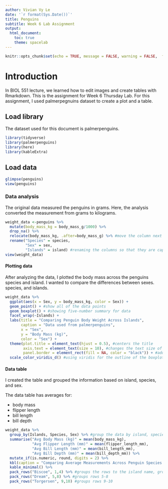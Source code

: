 ```yaml
---
author: Vivian Vy Le
date: '`r format(Sys.Date())`'
title: Penguins
subtitle: Week 6 Lab Assignment
output:
  html_document:
    toc: true
    theme: spacelab
---
```


```r
knitr::opts_chunk$set(echo = TRUE, message = FALSE, warning = FALSE,  fig.path = "../Output/")
```

# Introduction
In BIOL 551 lecture, we learned how to edit images and create tables with Rmarkdown. This is the assignment for Week 6 Thursday Lab. For this assignment, I used palmerpegnuins dataset to create a plot and a table.

## Load library
The dataset used for this document is palmerpenguins.
```r
library(tidyverse)
library(palmerpenguins)
library(here)
library(kableExtra)
```

## Load data
```r
glimpse(penguins)
view(penguins)
```

### Data analysis
The original data measured the penguins in grams. Here, the analysis converted the measurement from grams to kilograms.

```r
weight_data <-penguins %>%
  mutate(body_mass_kg = body_mass_g/1000) %>%
  drop_na() %>%
  relocate(body_mass_kg, .after=body_mass_g) %>% #move the column next to body mass grams
  rename("Species" = species,
         "Sex" = sex,
         "Islands" = island) #renaming the columns so that they are capitalized 
view(weight_data)
```


#### Plotting data
After analyzing the data, I plotted the body mass across the penguins species and island. I wanted to compare the differences between sexes. species, and islands.

```r
weight_data %>%
  ggplot(aes(x = Sex, y = body_mass_kg, color = Sex)) +
  geom_point() + #show all of the data points 
  geom_boxplot() + #showing five-number summary for data
  facet_wrap(~Islands) +
  labs(title = "Comparing Penguin Body Weight Across Islands",
       caption = "Data used from palmerpenguins",
       x = "Sex",
       y = "Body Mass (kg)",
       color = "Sex") +
  theme(plot.title = element_text(hjust = 0.5), #centers the title
        axis.text = element_text(size = 10), #changes the text size of the axes
        panel.border = element_rect(fill = NA, color = "black")) + #adds a black border to the plot
  scale_color_viridis_d() #using viridis for the outline of the boxplot
```


#### Data table
I created the table and grouped the information based on island, species, and sex.

The data table has averages for:

 -  body mass
 - flipper length
 - bill length
 - bill depth  

```r
weight_data %>%
  group_by(Islands, Species, Sex) %>% #group the data by island, species, and sex for the table
  summarise("Avg Body Mass (kg)" = mean(body_mass_kg),
            "Avg Flipper Length (mm)" = mean(flipper_length_mm),
            "Avg Bill Length (mm)" = mean(bill_length_mm),
            "Avg Bill Depth (mm)" = mean(bill_depth_mm)) %>%
  mutate_if(is.numeric, round, digits = 2) %>%
  kbl(caption = "Comparing Average Measurements Across Penguin Species and Islands") %>%
  kable_minimal() %>%
  pack_rows("Biscoe", 1,4) %>% #groups the rows to the island name, groups rows 1-4
  pack_rows("Dream", 5,8) %>% #groups rows 5-8
  pack_rows("Torgersen", 9,10) #groups rows 9-10
```